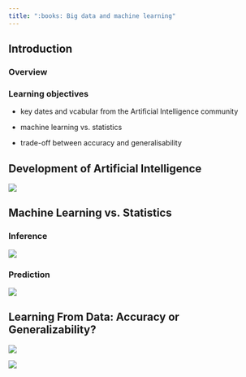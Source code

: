 ```yaml
---
title: ":books: Big data and machine learning"
---
```


## Introduction

### Overview

### Learning objectives

-   key dates and vcabular from the Artificial Intelligence community

-   machine learning vs. statistics

-   trade-off between accuracy and generalisability

## Development of Artificial Intelligence

![](images/paste-FA238456.png)

## Machine Learning vs. Statistics

::: panel-tabset
### Inference

![](images/paste-C70B4C10.png)

### Prediction

![](images/paste-2C4E6936.png)
:::

## Learning From Data: Accuracy or Generalizability?

![](images/paste-FC3A1160.png)

![](images/paste-7D73149D.png)
